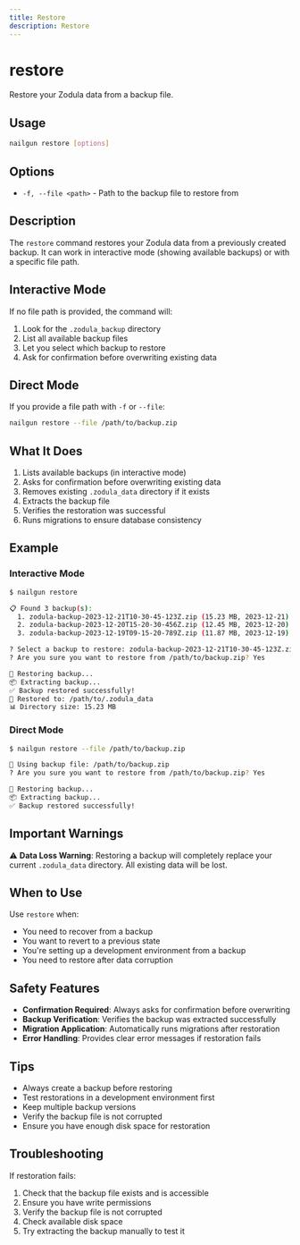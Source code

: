 ```yaml
---
title: Restore
description: Restore
---
```

# restore

Restore your Zodula data from a backup file.

## Usage

```bash
nailgun restore [options]
```

## Options

- `-f, --file <path>` - Path to the backup file to restore from

## Description

The `restore` command restores your Zodula data from a previously created backup. It can work in interactive mode (showing available backups) or with a specific file path.

## Interactive Mode

If no file path is provided, the command will:

1. Look for the `.zodula_backup` directory
2. List all available backup files
3. Let you select which backup to restore
4. Ask for confirmation before overwriting existing data

## Direct Mode

If you provide a file path with `-f` or `--file`:

```bash
nailgun restore --file /path/to/backup.zip
```

## What It Does

1. Lists available backups (in interactive mode)
2. Asks for confirmation before overwriting existing data
3. Removes existing `.zodula_data` directory if it exists
4. Extracts the backup file
5. Verifies the restoration was successful
6. Runs migrations to ensure database consistency

## Example

### Interactive Mode

```bash
$ nailgun restore

📋 Found 3 backup(s):
  1. zodula-backup-2023-12-21T10-30-45-123Z.zip (15.23 MB, 2023-12-21)
  2. zodula-backup-2023-12-20T15-20-30-456Z.zip (12.45 MB, 2023-12-20)
  3. zodula-backup-2023-12-19T09-15-20-789Z.zip (11.87 MB, 2023-12-19)

? Select a backup to restore: zodula-backup-2023-12-21T10-30-45-123Z.zip
? Are you sure you want to restore from /path/to/backup.zip? Yes

🔄 Restoring backup...
📦 Extracting backup...
✅ Backup restored successfully!
📁 Restored to: /path/to/.zodula_data
📊 Directory size: 15.23 MB
```

### Direct Mode

```bash
$ nailgun restore --file /path/to/backup.zip

📁 Using backup file: /path/to/backup.zip
? Are you sure you want to restore from /path/to/backup.zip? Yes

🔄 Restoring backup...
📦 Extracting backup...
✅ Backup restored successfully!
```

## Important Warnings

⚠️ **Data Loss Warning**: Restoring a backup will completely replace your current `.zodula_data` directory. All existing data will be lost.

## When to Use

Use `restore` when:

- You need to recover from a backup
- You want to revert to a previous state
- You're setting up a development environment from a backup
- You need to restore after data corruption

## Safety Features

- **Confirmation Required**: Always asks for confirmation before overwriting
- **Backup Verification**: Verifies the backup was extracted successfully
- **Migration Application**: Automatically runs migrations after restoration
- **Error Handling**: Provides clear error messages if restoration fails

## Tips

- Always create a backup before restoring
- Test restorations in a development environment first
- Keep multiple backup versions
- Verify the backup file is not corrupted
- Ensure you have enough disk space for restoration

## Troubleshooting

If restoration fails:

1. Check that the backup file exists and is accessible
2. Ensure you have write permissions
3. Verify the backup file is not corrupted
4. Check available disk space
5. Try extracting the backup manually to test it

